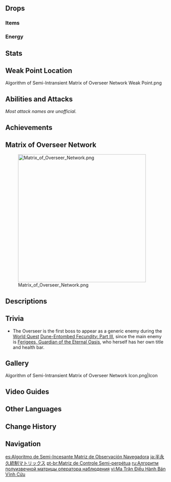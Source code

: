 {{Enemy Infobox
|title    = Tomb Guard of the Desert King
|image    = Enemy Algorithm of Semi-Intransient Matrix of Overseer Network.png
|type     = Normal Bosses
|family   = Automatons
|group    = Primal Constructs
|location = [[Hypostyle Desert]], [[Sumeru]]
|dmgtype  = Physical
|element  = Dendro
|weakpoint = yes
|ability1 = Energy Generation
|drops    = Light Guiding Tetrahedron
}}
{{Enemy Intro}}

==Drops==
===Items===
{{World Boss Rewards
|gem         = Agnidus Agate,Vayuda Turquoise
|exclusive   = Light Guiding Tetrahedron
|sets        = Adventurer,Berserker,Instructor
}}

===Energy===
{{Energy Drops
|hp1   = 66
|o1    = 1
|hp2   = 33
|o2    = 1
|hp3   = 0
|p3    = 2
}}

==Stats==
{{Enemy Stats
|res2         = Invisible
|resglobal2   = 210%

|res3         = Beginning of Fight
|resglobal3   = 110%

|hp_ratio     = 16
|hp_type      = 2
|atk_ratio    = 6.6
|atk_type     = 2
}}

==Weak Point Location==
<gallery>
Algorithm of Semi-Intransient Matrix of Overseer Network Weak Point.png
</gallery>

==Abilities and Attacks==
''Most attack names are unofficial.''
{{Enemy Attacks
|name_1      = Laser Zone
|desc_1      = Marks a large area, within which it fires countless lasers, each dealing '''50% ATK''' as {{Color|Physical DMG}}. This attack is always used at the beginning of the fight, and will only be used once per fight.

|name_2      = Invisible State
|desc_2      = <ul>
<li>Leaves 2 types of parts on the field and becomes invisible, gaining '''+200%''' All [[RES]]. The parts will attack the player and can be damaged.<ul>
<li>'''Repulsor Parts:''' Chases the player and deals '''50% ATK''' as {{Color|Physical DMG}} on contact.</li>
<li>'''Reshaper Parts:''' Deals '''50% ATK''' as {{Color|AoE Physical DMG}} on landing. When two Repulsor parts are present, an energized beam will form between them, dealing '''20% ATK''' as {{Color|Physical DMG}} to players that come in contact.</li>
<li>'''Prospector Parts:''' Periodically fires an energy beam at the player, dealing '''50% ATK''' as {{Color|Physical DMG}}.</li>
</ul></li>
<li>Destroying a part will force the Matrix into a recovery state, where it attempts to repair its broken parts and then reveals itself. Hitting the parts using {{Electro}} during this recovery state will immediately end the invisible state and paralyze the Matrix for a period of time. While being repaired, the parts are infused with {{Dendro}}, allowing [[Bloom]] or [[Burning]] to be triggered.</li>
<li>The parts have HP equal to '''10%''' of the Matrix's Max HP. They also slowly lose health and will be destroyed after 60s without taking DMG from an external source.</li>
<li>When destroyed, a part will generate 4 [[Energy]] orbs that restore a total of '''24''' base Energy for the player. This Energy restoration is affected by [[Energy Recharge]].</li>
<li>Directly inflicting a [[Quicken]] reaction on the invisible Matrix will also paralyze it.</li>
<li>In the [[Spiral Abyss]], this ability is highly prioritized.</li>
<li>After becoming invisible, the Matrix will immediately teleport a few meters forward in the direction that it is facing. After some time, it will start to slowly move around and periodically stop near its parts.</li>
</ul>
|file_2      = Algorithm of Semi-Intransient Matrix of Overseer Network Invisible State Repulsor Parts
|caption_2   = Repulsor Parts
|file_2_2    = Algorithm of Semi-Intransient Matrix of Overseer Network Invisible State Reshaper Parts
|caption_2_2 = Reshaper Parts
|file_2_3    = Algorithm of Semi-Intransient Matrix of Overseer Network Invisible State Prospector Parts
|caption_2_3 = Prospector Parts
|file_2_4    = Algorithm of Semi-Intransient Matrix of Overseer Network Invisible State Paralyzed Electro
|caption_2_4 = Paralyzed by Attacking Parts with Electro
|file_2_5    = Algorithm of Semi-Intransient Matrix of Overseer Network Invisible State Paralyzed Quicken
|caption_2_5 = Paralyzed by Inflicting Quicken
|strat_2     = It is possible to locate the invisible Matrix using certain abilities that target automatically, such as [[Fischl]]'s [[Nightrider]] and [[Yae Miko]]'s [[Yakan Evocation: Sesshou Sakura]]. Alternatively, one can apply a debuff to the Matrix, and the debuff indicator will remain visible. Locating the invisible Matrix is especially helpful in teams capable of triggering [[Quicken]], as it removes the need to destroy the parts entirely.

|name_3      = Repulse
|desc_3      = Generates a force shield that pushes the player away, dealing '''40% ATK''' as {{Color|Physical DMG}} on hit. This attack is used after recovering from a paralyzed state.

|name_4      = Reshape
|desc_4      = Fires a bolt that strikes down at the player's location and drills into the ground, dealing '''50% ATK''', '''70% ATK''' as as {{Color|AoE Physical DMG}}. This attack is used after recovering from a paralyzed state.

|name_5      = Prospect
|desc_5      = Fires out a large energy beam at the player, dealing '''100% ATK''' as {{Color|Physical DMG}}. This attack is used after recovering from a paralyzed state.

|name_6      = Tracking Laser
|desc_6      = Locks onto the player and fires a large tracking laser beam at the player, dealing '''70% ATK''' as as {{Color|Physical DMG}}. This attack is used if the player destroys a part but fails to hit it with Electro during the recovery state.

|name_7      = Laser Barrage
|desc_7      = Fires many lasers at the ground in front of it, dealing '''50% ATK''' as {{Color|Physical DMG}}. This attack is used if the player destroys a part but fails to hit it with Electro during the recovery state.

|name_8      = Missile Blast
|desc_8      = Fires a large missile at the player, dealing '''100% ATK''' as {{Color|Physical DMG}}. This attack is used if the player destroys a part but fails to hit it with Electro during the recovery state.

|name_9      = Overclocked Attack
|desc_9      = If the Matrix stays in its invisible state for too long, gathers all of its parts and draws energy before releasing a large shockwave that expands outwards covering the entire arena, dealing '''100% ATK''' as {{Color|Physical DMG}}, then becomes paralyzed for a period of time. Hitting the parts using {{Electro}} while this attack is charging immediately paralyze the Matrix. While this attack is charging, the parts are infused with {{Dendro}}, allowing [[Bloom]] or [[Burning]] to be triggered.
}}

==Achievements==
{{Achievement Topic Table|topic=Algorithm of Semi-Intransient Matrix of Overseer Network|requirements=1}}

==Matrix of Overseer Network==
{{Description|An ancient capital lies buried beneath the sands. The autonomous machine that was once developed and constructed there now lies in the desert ruins and still remembers the dreams of the fallen King Deshret...}}
[[File:Matrix of Overseer Network.png|400px]]

==Descriptions==
{{Description|A perpetual-motion device from an ancient civilization.<br />It governs the many ruin machines that are scattered throughout the desert and still seems to carry the will of its lonely ruler.|[[Adventurer Handbook]]}}
{{Description|A perpetual motion machine that rules over the many constructs scattered throughout the desert. It seems that the lonely ruler's will still indwells this device.<br />Perhaps due to a friend's teachings in a dream or perhaps because he coveted the power of the holy ones in the skies, the king created mysterious devices that should not exist in this world before founding his realm in these lands.<br />Amidst the ruins of the city of a thousand pillars, the ancient crystals still reflect the glory of the golden paradise, though none now live who remember the king's dreams.|[[Archive]]}}

==Trivia==
*The Overseer is the first boss to appear as a generic enemy during the [[World Quest]] [[Dune-Entombed Fecundity: Part III]], since the main enemy is [[Ferigees, Guardian of the Eternal Oasis]], who herself has her own title and health bar.

==Gallery==
<gallery>
Algorithm of Semi-Intransient Matrix of Overseer Network Icon.png|Icon
</gallery>

==Video Guides== 
{{EVT
|video1   = https://youtu.be/mDrBzle15hM
|caption1 = EVERYTHING You Need to Know about ASIMON
}}

==Other Languages==
{{Other Languages
|en      = Algorithm of Semi-Intransient Matrix of Overseer Network
|zhs     = 半永恒统辖矩阵
|zhs_rm  = Bàn-yǒnghéng Tǒngxiá Jǔzhèn
|zht     = 半永恆統轄矩陣
|zht_rm  = Bàn-yǒnghéng Tǒngxiá Jǔzhèn
|zh_tl   = Semi-Permanent Control Matrix
|ja      = 半永久統制マトリックス
|ja_rm   = Han-eikyuu Tousei Matorikkusu
|ja_tl   = Semi-Permanence Control Matrix
|ko      = 반영구 제어 매트릭스
|ko_rm   = Banyeonggu Jeeo Maeteurikseu
|ko_tl   = Semi-Permanent Control Matrix
|es      = Algoritmo de Semi-Incesante Matriz de Observación Navegadora
|es_tl   = Algorithm of Semi-Incessant Matrix of Browser Observation
|fr      = Algorithme de semi-intransition matriciaire d'observation en néo-réseau
|fr_tl   = Algorithm of Matricial Semi-Intransition of Observation in Neo-Network
|ru      = Алгоритм полуизвечной матрицы оператора наблюдения
|ru_tl   = Algorithm of the Semi-Eternal Matrix of Observation Operator
|th      = Algorithm of Semi-Intransient Matrix of Overseer Network
|vi      = Ma Trận Điều Hành Bán Vĩnh Cửu
|vi_tl   = Semi-Perpetual Management Matrix
|de      = Algorithmus der semi-inkonstanten Matrix des Observierer-Netzwerks
|de_tl   = Algorithm of Semi-Inconstant Matrix of the Overseer Network
|id      = Algorithm of Semi-Intransient Matrix of Overseer Network
|pt      = Matriz de Controle Semi-perpétua
|pt_tl   = Semi-Perpetual Matrix of Control
|tr      = Yarı Ölümsüz Ağ Gözetim Matrisinin Algoritması
|tr_tl   = 
|it      = Algoritmo Matrice semi-transitoria rete di sorveglianza
|it_tl   = Semi-Transitory Surveillance Network Matrix Algorithm
}}

==Change History==
{{Change History|3.1}}

==Navigation==
{{Enemy Navbox|Bosses}}

[[es:Algoritmo de Semi-Incesante Matriz de Observación Navegadora]]
[[ja:半永久統制マトリックス]]
[[pt-br:Matriz de Controle Semi-perpétua]]
[[ru:Алгоритм полуизвечной матрицы оператора наблюдения]]
[[vi:Ma Trận Điều Hành Bán Vĩnh Cửu]]